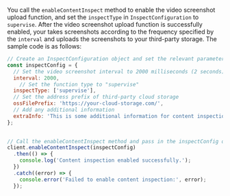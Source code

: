 <PlatformWrapper platform="web">

You call the `enableContentInspect` method to enable the video screenshot upload function, and set the `inspectType` in `InspectConfiguration` to `supervise`. After the video screenshot upload function is successfully enabled, your <Vpl k="CLIENT"/> takes screenshots according to the frequency specified by the `interval` and uploads the screenshots to your third-party storage. The sample code is as follows:

```js
// Create an InspectConfiguration object and set the relevant parameters
const inspectConfig = {
  // Set the video screenshot interval to 2000 milliseconds (2 seconds)
  interval: 2000,
    // Set the function type to "supervise"
  inspectType: ['supervise'],
  // Set the address prefix of third-party cloud storage
  ossFilePrefix: 'https://your-cloud-storage.com/',
  // Add any additional information
  extraInfo: 'This is some additional information for content inspection.'
};

 
// Call the enableContentInspect method and pass in the inspectConfig object
client.enableContentInspect(inspectConfig)
  .then(() => {
    console.log('Content inspection enabled successfully.');
  })
  .catch((error) => {
    console.error('Failed to enable content inspection:', error);
  });
```

</PlatformWrapper>